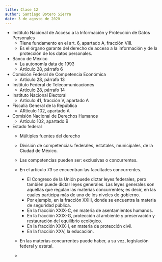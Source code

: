 ```yaml
---
title: Clase 12
author: Santiago Botero Sierra
date: 3 de agosto de 2020
---
```


+ Instituto Nacional de Acceso a la Información y Protección de Datos Personales
	- Tiene fundamento en el art. 6, apartado A, fracción VIII.
	- Es el órgano garante del derecho de acceso a la información y de la
		protección de los datos personales.

+ Banco de México
	- La autonomía data de 1993
	- Artículo 28, párrafo 6

+ Comisión Federal de Competencia Económica
	- Artículo 28, párrafo 13

+ Instituto Federal de Telecomunicaciones
	- Artículo 28, párrafo 14

+ Instituto Nacional Electoral
	- Artículo 41, fracción V, apartado A

+ Fiscalía General de la República
	- ARtículo 102, apartado A

+ Comisión Nacional de Derechos Humanos
	- Artículo 102, apartado B

+ Estado federal
	- Múltiples fuentes del derecho
	- División de competencias: federales, estatales, municipales, de la Ciudad
		de México.
	- Las competencias pueden ser: exclusivas o concurrentes.
	- En el artículo 73 se encuentran las facultades concurrentes.

		* El Congreso de la Unión puede dictar leyes federales, pero también
			puede dictar leyes generales. Las leyes generales son aquellas que
			regulan las materias concurrentes; es decir, en las cuales participa
			más de uno de los niveles de gobierno.
		* Por ejemplo, en la fracción XXIII, donde se encuentra la materia de
			seguridad pública.
		* En la fracción XXIX-C, en materia de asentamientos humanos.
		* En la fracción XXIX-G, protección al ambiente y preservación y
			restauración del equilibrio ecológico.
		* En la fracción XXIX-I, en materia de protección civil.
		* En la fracción XXV, la educación.

	- En las materias concurrentes puede haber, a su vez, legislación federal y
		estatal.
	-
